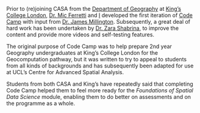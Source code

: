 
Prior to (re)joining CASA from the [Department of Geography](https://www.kcl.ac.uk/geography) at [King's College London](htts://www.kcl.ac.uk/), [Dr. Mic Ferretti](https://mobile.twitter.com/miccferr/) and [I](https://twitter.com/jreades) developed the first iteration of [Code Camp](https://kingsgeocomputation.org/teaching/code-camp/code-camp-python/) with input from [Dr. James Millington](https://twitter.com/jamesmillington). Subsequently, a great deal of hard work has been undertaken by [Dr. Zara Shabrina](https://twitter.com/zarashabrina), to improve the content and provide more videos and self-testing features. 

The original purpose of Code Camp was to help prepare 2nd year Geography undergraduates at King's College London for the Geocomputation pathway, but it was written to try to appeal to students from all kinds of backgrounds and has subsequently been adapted for use at UCL's Centre for Advanced Spatial Analysis.

Students from both CASA and King's have repeatedly said that completing Code Camp helped them to feel more ready for the *Foundations of Spatial Data Science* module, enabling them to do better on assessments and on the programme as a whole.